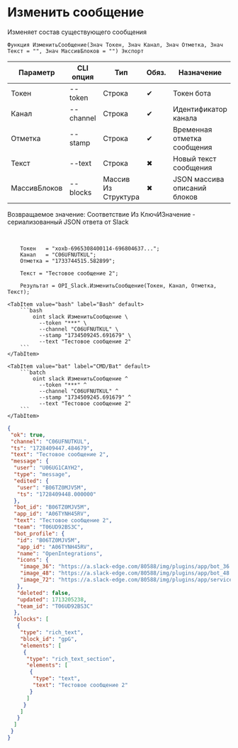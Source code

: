 ﻿---
sidebar_position: 3
---


# Изменить сообщение
 Изменяет состав существующего сообщения



`Функция ИзменитьСообщение(Знач Токен, Знач Канал, Знач Отметка, Знач Текст = "", Знач МассивБлоков = "") Экспорт`

  | Параметр | CLI опция | Тип | Обяз. | Назначение |
  |-|-|-|-|-|
  | Токен | --token | Строка | &#x2714; | Токен бота |
  | Канал | --channel | Строка | &#x2714; | Идентификатор канала |
  | Отметка | --stamp | Строка | &#x2714; | Временная отметка сообщения |
  | Текст | --text | Строка | &#x2716; | Новый текст сообщения |
  | МассивБлоков | --blocks | Массив Из Структура | &#x2716; | JSON массива описаний блоков |

  
  Возвращаемое значение:   Соответствие Из КлючИЗначение - сериализованный JSON ответа от Slack

<br/>




```bsl title="Пример использования для 1С:Предприятие/OneScript"
    Токен   = "xoxb-6965308400114-696804637...";
    Канал   = "C06UFNUTKUL";
    Отметка = "1733744515.582899";

    Текст = "Тестовое сообщение 2";

    Результат = OPI_Slack.ИзменитьСообщение(Токен, Канал, Отметка, Текст);
```
    

 <Tabs>
  
    <TabItem value="bash" label="Bash" default>
        ```bash
            oint slack ИзменитьСообщение \
              --token "***" \
              --channel "C06UFNUTKUL" \
              --stamp "1734509245.691679" \
              --text "Тестовое сообщение 2"
        ```
    </TabItem>
  
    <TabItem value="bat" label="CMD/Bat" default>
        ```batch
            oint slack ИзменитьСообщение ^
              --token "***" ^
              --channel "C06UFNUTKUL" ^
              --stamp "1734509245.691679" ^
              --text "Тестовое сообщение 2"
        ```
    </TabItem>
</Tabs>


```json title="Результат"
{
 "ok": true,
 "channel": "C06UFNUTKUL",
 "ts": "1728409447.484679",
 "text": "Тестовое сообщение 2",
 "message": {
  "user": "U06UG1CAYH2",
  "type": "message",
  "edited": {
   "user": "B06TZ0MJV5M",
   "ts": "1728409448.000000"
  },
  "bot_id": "B06TZ0MJV5M",
  "app_id": "A06TYNH45RV",
  "text": "Тестовое сообщение 2",
  "team": "T06UD92BS3C",
  "bot_profile": {
   "id": "B06TZ0MJV5M",
   "app_id": "A06TYNH45RV",
   "name": "OpenIntegrations",
   "icons": {
    "image_36": "https://a.slack-edge.com/80588/img/plugins/app/bot_36.png",
    "image_48": "https://a.slack-edge.com/80588/img/plugins/app/bot_48.png",
    "image_72": "https://a.slack-edge.com/80588/img/plugins/app/service_72.png"
   },
   "deleted": false,
   "updated": 1713205238,
   "team_id": "T06UD92BS3C"
  },
  "blocks": [
   {
    "type": "rich_text",
    "block_id": "gpG",
    "elements": [
     {
      "type": "rich_text_section",
      "elements": [
       {
        "type": "text",
        "text": "Тестовое сообщение 2"
       }
      ]
     }
    ]
   }
  ]
 }
}
```
